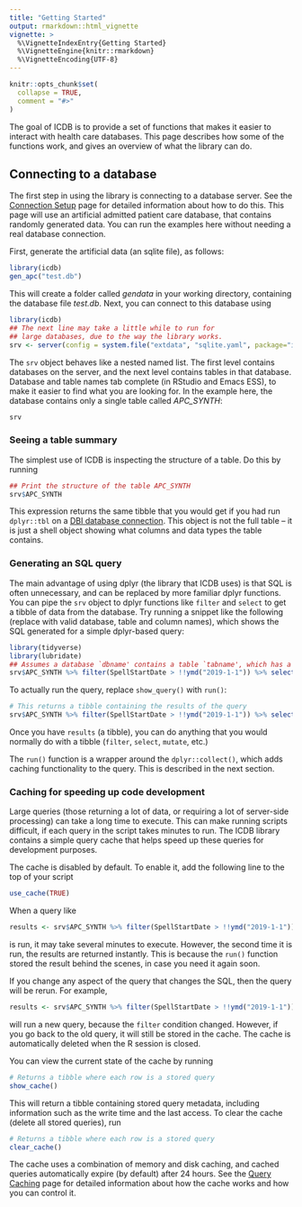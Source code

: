 ```yaml
---
title: "Getting Started"
output: rmarkdown::html_vignette
vignette: >
  %\VignetteIndexEntry{Getting Started}
  %\VignetteEngine{knitr::rmarkdown}
  %\VignetteEncoding{UTF-8}
---
```


```r
knitr::opts_chunk$set(
  collapse = TRUE,
  comment = "#>"
)
```

The goal of ICDB is to provide a set of functions that makes it easier to interact with health care databases. This page describes how some of the functions work, and gives an overview of what the library can do.

## Connecting to a database

The first step in using the library is connecting to a database server. See the [Connection Setup](connect.html) page for detailed information about how to do this. This page will use an artificial admitted patient care database, that contains randomly generated data. You can run the examples here without needing a real database connection.

First, generate the artificial data (an sqlite file), as follows:

```r
library(icdb)
gen_apc("test.db")
```

This will create a folder called *gendata* in your working directory, containing the database file *test.db*. Next, you can connect to this database using

```r
library(icdb)
## The next line may take a little while to run for
## large databases, due to the way the library works.
srv <- server(config = system.file("extdata", "sqlite.yaml", package="icdb"))
```

The `srv` object behaves like a nested named list. The first level contains databases on the server, and the next level contains tables in that database. Database and table names tab complete (in RStudio and Emacs ESS), to make it easier to find what you are looking for. In the example here, the database contains only a single table called *APC_SYNTH*:

```r
srv
```

### Seeing a table summary

The simplest use of ICDB is inspecting the structure of a table. Do this by running 

```r
## Print the structure of the table APC_SYNTH
srv$APC_SYNTH
```

This expression returns the same tibble that you would get if you had run `dplyr::tbl` on a [DBI database connection](https://solutions.rstudio.com/db/r-packages/dplyr/). This object is not the full table -- it is just a shell object showing what columns and data types the table contains.

### Generating an SQL query

The main advantage of using dplyr (the library that ICDB uses) is that SQL is often unnecessary, and can be replaced by more familiar dplyr functions. You can pipe the `srv` object to dplyr functions like `filter` and `select` to get a tibble of data from the database. Try running a snippet like the following (replace with valid database, table and column names), which shows the SQL generated for a simple dplyr-based query:

```r
library(tidyverse)
library(lubridate)
## Assumes a database `dbname' contains a table `tabname', which has a numeric column `value'
srv$APC_SYNTH %>% filter(SpellStartDate > !!ymd("2019-1-1")) %>% select(NHSNumber, DiagnosisICD) %>% show_query()
```

To actually run the query, replace `show_query()` with `run()`:

```r
# This returns a tibble containing the results of the query
srv$APC_SYNTH %>% filter(SpellStartDate > !!ymd("2019-1-1")) %>% select(NHSNumber, DiagnosisICD) %>% run()
```

Once you have `results` (a tibble), you can do anything that you would normally do with a tibble (`filter`, `select`, `mutate`, etc.)

The `run()` function is a wrapper around the `dplyr::collect()`, which adds caching functionality to the query. This is described in the next section.

### Caching for speeding up code development

Large queries (those returning a lot of data, or requiring a lot of server-side processing) can take a long time to execute. This can make running scripts difficult, if each query in the script takes minutes to run. The ICDB library contains a simple query cache that helps speed up these queries for development purposes. 

The cache is disabled by default. To enable it, add the following line to the top of your script

```r
use_cache(TRUE)
```

When a query like

```r
results <- srv$APC_SYNTH %>% filter(SpellStartDate > !!ymd("2019-1-1")) %>% select(NHSNumber, DiagnosisICD) %>% run()
```

is run, it may take several minutes to execute. However, the second time it is run, the results are returned instantly. This is because the `run()` function stored the result behind the scenes, in case you need it again soon. 

If you change any aspect of the query that changes the SQL, then the query will be rerun. For example, 
```r
results <- srv$APC_SYNTH %>% filter(SpellStartDate > !!ymd("2019-1-1")) %>% select(NHSNumber, DiagnosisICD) %>% run()
```

will run a new query, because the `filter` condition changed. However, if you go back to the old query, it will still be stored in the cache. The cache is automatically deleted when the R session is closed.

You can view the current state of the cache by running

```r
# Returns a tibble where each row is a stored query
show_cache()
```

This will return a tibble containing stored query metadata, including information such as the write time and the last access. To clear the cache (delete all stored queries), run

```r
# Returns a tibble where each row is a stored query
clear_cache()
```

The cache uses a combination of memory and disk caching, and cached queries automatically expire (by default) after 24 hours. See the [Query Caching](caching.html) page for detailed information about how the cache works and how you can control it.


